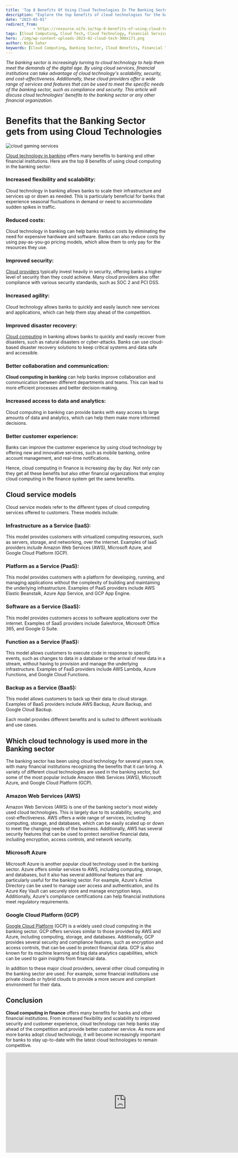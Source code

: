 ```yaml
---
title: 'Top 8 Benefits Of Using Cloud Technologies In The Banking Sector'
description: "Explore the top benefits of cloud technologies for the banking sector, including increased flexibility, reduced costs, improved security, and enhanced customer experiences."
date: "2023-03-01"
redirect_from: 
            - https://resource.nife.io/top-8-benefits-of-using-cloud-technologies-in-the-banking-sector/
tags: [Cloud Computing, Cloud Tech, Cloud Technology, Financial Services, Financial Services]
hero: ./img/wp-content-uploads-2023-02-cloud-tech-300x171.png
author: Nida Sahar
keywords: [Cloud Computing, Banking Sector, Cloud Benefits, Financial Technology, Cost Reduction, Security]
---
```

_The banking sector is increasingly turning to cloud technology to help them meet the demands of the digital age. By using cloud services, financial institutions can take advantage of cloud technology's scalability, security, and cost-effectiveness. Additionally, these cloud providers offer a wide range of services and features that can be used to meet the specific needs of the banking sector, such as compliance and security. This article will discuss cloud technologies' benefits to the banking sector or any other financial organization._

# **Benefits that the Banking Sector gets from using Cloud Technologies**

![cloud gaming services](https://raw.githubusercontent.com/nifetency/nife-blog-content/main/blog/img/cloud-tech-768x438.png)
<br/>


 

[Cloud technology in banking](/blog/all-you-need-to-know-about-risk-management-in-cloud-banking-systems/) offers many benefits to banking and other financial institutions. Here are the top 8 benefits of using cloud computing in the banking sector:

### **Increased flexibility and scalability:**

Cloud technology in banking allows banks to scale their infrastructure and services up or down as needed. This is particularly beneficial for banks that experience seasonal fluctuations in demand or need to accommodate sudden spikes in traffic.

### **Reduced costs:**

Cloud technology in banking can help banks reduce costs by eliminating the need for expensive hardware and software. Banks can also reduce costs by using pay-as-you-go pricing models, which allow them to only pay for the resources they use.

### **Improved security:**

[Cloud providers](/blog/what-to-look-out-for-when-evaluating-potential-cloud-providers/) typically invest heavily in security, offering banks a higher level of security than they could achieve. Many cloud providers also offer compliance with various security standards, such as SOC 2 and PCI DSS.

### **Increased agility:**

Cloud technology allows banks to quickly and easily launch new services and applications, which can help them stay ahead of the competition.

### **Improved disaster recovery:**

[Cloud computing](/blog/cloud-deployment-models-cloud-computing-platforms/) in banking allows banks to quickly and easily recover from disasters, such as natural disasters or cyber-attacks. Banks can use cloud-based disaster recovery solutions to keep critical systems and data safe and accessible.

### **Better collaboration and communication:**

**Cloud computing in banking** can help banks improve collaboration and communication between different departments and teams. This can lead to more efficient processes and better decision-making.

### **Increased access to data and analytics:**

Cloud computing in banking can provide banks with easy access to large amounts of data and analytics, which can help them make more informed decisions.

### **Better customer experience:**

Banks can improve the customer experience by using cloud technology by offering new and innovative services, such as mobile banking, online account management, and real-time notifications.

Hence, cloud computing in finance is increasing day by day. Not only can they get all these benefits but also other financial organizations that employ cloud computing in the finance system get the same benefits.

## **Cloud service models**

Cloud service models refer to the different types of cloud computing services offered to customers. These models include:

### **Infrastructure as a Service (IaaS):**

This model provides customers with virtualized computing resources, such as servers, storage, and networking, over the internet. Examples of IaaS providers include Amazon Web Services (AWS), Microsoft Azure, and Google Cloud Platform (GCP).

### **Platform as a Service (PaaS):**

This model provides customers with a platform for developing, running, and managing applications without the complexity of building and maintaining the underlying infrastructure. Examples of PaaS providers include AWS Elastic Beanstalk, Azure App Service, and GCP App Engine.

### **Software as a Service (SaaS):**

This model provides customers access to software applications over the internet. Examples of SaaS providers include Salesforce, Microsoft Office 365, and Google G Suite.

### **Function as a Service (FaaS):**

This model allows customers to execute code in response to specific events, such as changes to data in a database or the arrival of new data in a stream, without having to provision and manage the underlying infrastructure. Examples of FaaS providers include AWS Lambda, Azure Functions, and Google Cloud Functions.

### **Backup as a Service (BaaS):**

This model allows customers to back up their data to cloud storage. Examples of BaaS providers include AWS Backup, Azure Backup, and Google Cloud Backup.

Each model provides different benefits and is suited to different workloads and use cases.

## **Which cloud technology is used more in the Banking sector**

The banking sector has been using cloud technology for several years now, with many financial institutions recognizing the benefits that it can bring. A variety of different cloud technologies are used in the banking sector, but some of the most popular include Amazon Web Services (AWS), Microsoft Azure, and Google Cloud Platform (GCP).

### **Amazon Web Services (AWS)**

Amazon Web Services (AWS) is one of the banking sector's most widely used cloud technologies. This is largely due to its scalability, security, and cost-effectiveness. AWS offers a wide range of services, including computing, storage, and databases, which can be easily scaled up or down to meet the changing needs of the business. Additionally, AWS has several security features that can be used to protect sensitive financial data, including encryption, access controls, and network security.

### **Microsoft Azure**

Microsoft Azure is another popular cloud technology used in the banking sector. Azure offers similar services to AWS, including computing, storage, and databases, but it also has several additional features that are particularly useful for the banking sector. For example, Azure's Active Directory can be used to manage user access and authentication, and its Azure Key Vault can securely store and manage encryption keys. Additionally, Azure's compliance certifications can help financial institutions meet regulatory requirements.

### **Google Cloud Platform (GCP)**

[Google Cloud Platform](https://en.wikipedia.org/wiki/Google_Cloud_Platform) (GCP) is a widely used cloud computing in the banking sector. GCP offers services similar to those provided by AWS and Azure, including computing, storage, and databases. Additionally, GCP provides several security and compliance features, such as encryption and access controls, that can be used to protect financial data. GCP is also known for its machine learning and big data analytics capabilities, which can be used to gain insights from financial data.

In addition to these major cloud providers, several other cloud computing in the banking sector are used. For example, some financial institutions use private clouds or hybrid clouds to provide a more secure and compliant environment for their data.

## **Conclusion**

**Cloud computing in finance** offers many benefits for banks and other financial institutions. From increased flexibility and scalability to improved security and customer experience, cloud technology can help banks stay ahead of the competition and provide better customer service. As more and more banks adopt cloud technology, it will become increasingly important for banks to stay up-to-date with the latest cloud technologies to remain competitive.

<iframe width="760" height="315" src="https://www.youtube.com/embed/Wvbqr5PwhFo?si=ms0_WuleEGoy9_do" title="YouTube video player" frameborder="0" allow="accelerometer; autoplay; clipboard-write; encrypted-media; gyroscope; picture-in-picture; web-share" referrerpolicy="strict-origin-when-cross-origin" allowfullscreen></iframe>
